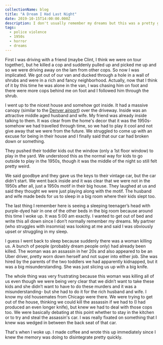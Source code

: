 ```yaml
---
collectionName: blog
title: "A Dream I Had Last Night"
date: 2019-10-15T14:00:00.000Z
description: I don't usually remember my dreams but this was a pretty good one.
tags:
  - police violence
  - 1950s
  - horror
  - dreams
---
```


First I was driving with a friend (maybe Clint, I think we were on tour
together), but he killed a cop and suddenly pulled up and picked me up and so we
were driving away on the lam from other cops. So now I was implicated. We got
out of our van and ducked through a hole in a wall of shrubs and were in a rich
and fancy neighborhood. Actually, now that I think of it by this time he was
alone in the van, I was chasing him on foot and there were more cops behind me
on foot and I followed him through the shrub.

I went up to the nicest house and somehow got inside. It had a massive canopy
(similar to the
[Denver airport](https://duckduckgo.com/?q=denver+airport+awning&iax=images&ia=images))
over the driveway. Inside was an attractive middle aged husband and wife. My
friend was already inside talking to them. It was clear from the home's decor
that it was the 1950s- somehow we had travelled through time, so we had to play
it cool and not give away that we were from the future. We struggled to come up
with an excuse for being in their house and I finally said that our car had
broken down or something.

They pushed their toddler kids out the window (only a 1st floor window) to play
in the yard. We understood this as the normal way for kids to go outside to play
in the 1950s, though it was the middle of the night so still felt pretty weird.

We said goodbye and they gave us the keys to their vintage car, but the car
didn’t start. We went back inside and it was clear that we were not in the 1950s
after all, just a 1950s motif in their big house. They laughed at us and said
they thought we were just playing along with the motif. The husband and wife
made beds for us to sleep in a big room where their kids slept too.

The last thing I remember here is seeing a sleeping teenager’s head with
purple-dyed hair in one of the other beds in the big room because around this
time I woke up. It was 5:00 am exactly. I wanted to get out of bed and write
this all down since I don't normally remember my dreams. My partner (who
struggles with insomnia) was looking at me and said I was obviously upset or
struggling in my sleep.

I guess I went back to sleep because suddenly there was a woman killing us. A
bunch of people (probably dream people only) had already been killed. The woman
was an assassin in her 20s and also appeared to be an Uber driver, pretty worn
down herself and not super into either job. She was hired by the parents of the
two toddlers we had apparently kidnapped, but it was a big misunderstanding. She
was just slicing us up with a big knife.

The whole thing was very frustrating because this woman was killing all of us
even though we were being very clear that we didn’t want to take these kids and
she didn’t want to have to do these murders and it was a misunderstanding- but
she had to do it for the rich husband and wife. I know my old housemates from
Chicago were there. We were trying to get out of the house, thinking we could
kill the assassin if we had to (I had produced an even longer knife), but knew
we had to deal with those cops too. We were basically debating at this point
whether to stay in the kitchen or to try and steal the assassin's car. I was
really fixated on something that I knew was wedged in between the back seat of
that car.

That's when I woke up. I made coffee and wrote this up immediately since I knew
the memory was doing to disintegrate pretty quickly.
